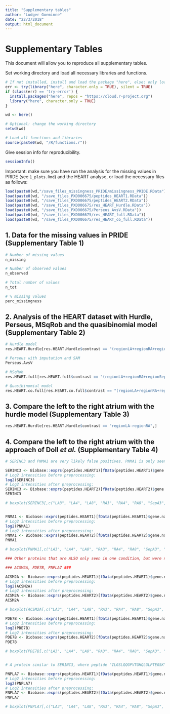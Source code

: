 ```yaml
---
title: "Supplementary tables"
author: "Ludger Goeminne"
date: "22/3/2018"
output: html_document
---
```


# Supplementary Tables

This document will allow you to reproduce all supplementary tables.

Set working directory and load all necessary libraries and functions.

```r
# If not installed, install and load the package "here", else: only load the package.
err <- try(library("here", character.only = TRUE), silent = TRUE)
if (class(err) == 'try-error') {
  install.packages("here", repos = "https://cloud.r-project.org")
  library("here", character.only = TRUE)
}

wd <- here()

# Optional: change the working directory
setwd(wd)

# Load all functions and libraries
source(paste0(wd, "/R/functions.r"))
```

Give session info for reproducibility.

```r
sessionInfo()
```

Important: make sure you have run the analysis for the missing values in PRIDE (see `1_plots.Rmd`) and the HEART analyse, or load the necessary files as follows:

```r
load(paste0(wd,"/save_files_missingness_PRIDE/missingness_PRIDE.RData"))
load(paste0(wd, "/save_files_PXD006675/peptides_HEART1.RData"))
load(paste0(wd, "/save_files_PXD006675/peptides_HEART2.RData"))
load(paste0(wd, "/save_files_PXD006675/res_HEART_Hurdle.RData"))
load(paste0(wd, "/save_files_PXD006675/Perseus_AvsV.RData"))
load(paste0(wd, "/save_files_PXD006675/res_HEART_full.RData"))
load(paste0(wd, "/save_files_PXD006675/res_HEART_co_full.RData"))
```

## 1. Data for the missing values in PRIDE (Supplementary Table 1)

```r

# Number of missing values
n_missing

# Number of observed values
n_observed

# Total number of values
n_tot

# % missing values
perc_missingness
```

## 2. Analysis of the HEART dataset with Hurdle, Perseus, MSqRob and the quasibinomial model (Supplementary Table 2)

```r
# Hurdle model
res.HEART.Hurdle[res.HEART.Hurdle$contrast == "(regionLA+regionRA+regionSepA)/3-(regionLV+regionRV+regionSepV)/3",]

# Perseus with imputation and SAM
Perseus.AvsV

# MSqRob
res.HEART.full[res.HEART.full$contrast == "(regionLA+regionRA+regionSepA)/3-(regionLV+regionRV+regionSepV)/3",]

# Quasibinomial model
res.HEART.co.full[res.HEART.co.full$contrast == "(regionLA+regionRA+regionSepA)/3-(regionLV+regionRV+regionSepV)/3",]
```

## 3. Compare the left to the right atrium with the hurdle model (Supplementary Table 3)

```r
res.HEART.Hurdle[res.HEART.Hurdle$contrast == "regionLA-regionRA",]
```

## 4. Compare the left to the right atrium with the approach of Doll *et al.* (Supplementary Table 4)

```r
# SERINC3 and PNMA1 are very likely false positives. PNMA1 is only seen by one peptide in the right atrium, and is not observerd in the left atrium. SERINC3 is also only seen by one peptide in the right atrium, and has one additional identification of that peptide in sample LA4. However, there are many proteins in the dataset like that, which are not declared significant. Overall, the evidence for these two proteins to be differentially abundant, is very poor.

SERINC3 <- Biobase::exprs(peptides.HEART1)[fData(peptides.HEART1)$gene.name == "SERINC3",]
# Log2 intensities before preprocessing:
log2(SERINC3)
# Log2 intensities after preprocessing:
SERINC3 <- Biobase::exprs(peptides.HEART2)[fData(peptides.HEART2)$gene.name == "SERINC3",]
SERINC3

# boxplot(SERINC3[,c("LA3", "LA4", "LA8", "RA3", "RA4", "RA8", "SepA3", "SepA4", "SepA8", "LV3", "LV4", "LV8", "RV3", "RV4", "RV8", "SepV3", "SepV4", "SepV8")])


PNMA1 <- Biobase::exprs(peptides.HEART1)[fData(peptides.HEART1)$gene.name == "PNMA1",]
# Log2 intensities before preprocessing:
log2(PNMA1)
# Log2 intensities after preprocessing:
PNMA1 <- Biobase::exprs(peptides.HEART2)[fData(peptides.HEART2)$gene.name == "PNMA1",]
PNMA1

# boxplot(PNMA1[,c("LA3", "LA4", "LA8", "RA3", "RA4", "RA8", "SepA3", "SepA4", "SepA8", "LV3", "LV4", "LV8", "RV3", "RV4", "RV8", "SepV3", "SepV4", "SepV8")])

### Other proteins that are ALSO only seen in one condition, but were not declared significant by Doll et al. and that hold at least as much evidence for DA as the previous two proteins. ###

### ACSM2A, PDE7B, PNPLA7 ###

ACSM2A <- Biobase::exprs(peptides.HEART1)[fData(peptides.HEART1)$gene.name == "ACSM2A",]
# Log2 intensities before preprocessing:
log2(ACSM2A)
# Log2 intensities after preprocessing:
ACSM2A <- Biobase::exprs(peptides.HEART2)[fData(peptides.HEART2)$gene.name == "ACSM2A",]
ACSM2A

# boxplot(ACSM2A[,c("LA3", "LA4", "LA8", "RA3", "RA4", "RA8", "SepA3", "SepA4", "SepA8", "LV3", "LV4", "LV8", "RV3", "RV4", "RV8", "SepV3", "SepV4", "SepV8")])

PDE7B <- Biobase::exprs(peptides.HEART1)[fData(peptides.HEART1)$gene.name == "PDE7B",]
# Log2 intensities before preprocessing:
log2(PDE7B)
# Log2 intensities after preprocessing:
PDE7B <- Biobase::exprs(peptides.HEART2)[fData(peptides.HEART2)$gene.name == "PDE7B",]
PDE7B

# boxplot(PDE7B[,c("LA3", "LA4", "LA8", "RA3", "RA4", "RA8", "SepA3", "SepA4", "SepA8", "LV3", "LV4", "LV8", "RV3", "RV4", "RV8", "SepV3", "SepV4", "SepV8")])


# A protein similar to SERINC3, where peptide "ILGSLQQGPVTGHQLGLPTEGSK" is seen three times in the right atrium and only once in the LA4 sample:

PNPLA7 <- Biobase::exprs(peptides.HEART1)[fData(peptides.HEART1)$gene.name == "PNPLA7",]
# Log2 intensities before preprocessing:
log2(PNPLA7)
# Log2 intensities after preprocessing:
PNPLA7 <- Biobase::exprs(peptides.HEART2)[fData(peptides.HEART2)$gene.name == "PNPLA7",]
PNPLA7

# boxplot(PNPLA7[,c("LA3", "LA4", "LA8", "RA3", "RA4", "RA8", "SepA3", "SepA4", "SepA8", "LV3", "LV4", "LV8", "RV3", "RV4", "RV8", "SepV3", "SepV4", "SepV8")])
```
